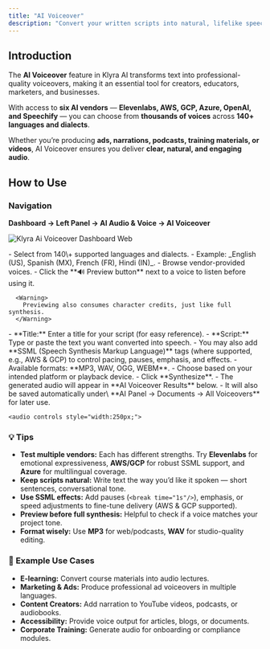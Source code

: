```yaml
---
title: "AI Voiceover"
description: "Convert your written scripts into natural, lifelike speech with Klyra AI’s Text-to-Speech technology. Choose from thousands of voices, multiple vendors, and 140+ languages to bring your content to life."
---
```


## Introduction

The **AI Voiceover** feature in Klyra AI transforms text into professional-quality voiceovers, making it an essential tool for creators, educators, marketers, and businesses.

With access to **six AI vendors** — **Elevenlabs, AWS, GCP, Azure, OpenAI, and Speechify** — you can choose from **thousands of voices** across **140\+ languages and dialects**.

Whether you’re producing **ads, narrations, podcasts, training materials, or videos**, AI Voiceover ensures you deliver **clear, natural, and engaging audio**.

## How to Use

### Navigation

**Dashboard → Left Panel → AI Audio & Voice → AI Voiceover**

<img
  src="/images/klyra-ai-voiceover-dashboard.webp"
  alt="Klyra Ai Voiceover Dashboard Web"
  class="border rounded-lg shadow-md"
/>


<Steps>
  <Step title="Pick your language">
    - Select from 140\+ supported languages and dialects.
    - Example: _English (US), Spanish (MX), French (FR), Hindi (IN)_.
  </Step>
  <Step title="Choose a voice">
    - Browse vendor-provided voices.
    - Click the **🔊 Preview button** next to a voice to listen before using it.

      <Warning>
        Previewing also consumes character credits, just like full synthesis.
      </Warning>
  </Step>
  <Step title="Write your script details">
    - **Title:** Enter a title for your script (for easy reference).
    - **Script:** Type or paste the text you want converted into speech.
    - You may also add **SSML (Speech Synthesis Markup Language)** tags (where supported, e.g., AWS & GCP) to control pacing, pauses, emphasis, and effects.
  </Step>
  <Step title="Select output format">
    - Available formats: **MP3, WAV, OGG, WEBM**.
    - Choose based on your intended platform or playback device.
  </Step>
  <Step title="Synthesize">
    - Click **Synthesize**.
    - The generated audio will appear in **AI Voiceover Results** below.
    - It will also be saved automatically under\
      **AI Panel → Documents → All Voiceovers** for later use.

    <audio controls style="width:250px;">
  <source src="https://klyra.ai/storage/voiceover/When-the-World-Falls-Silent.mp3" type="audio/mpeg" />
</audio>
  </Step>
</Steps>

### 💡 Tips

- **Test multiple vendors:** Each has different strengths. Try **Elevenlabs** for emotional expressiveness, **AWS/GCP** for robust SSML support, and **Azure** for multilingual coverage.
- **Keep scripts natural:** Write text the way you’d like it spoken — short sentences, conversational tone.
- **Use SSML effects:** Add pauses (`<break time="1s"/>`), emphasis, or speed adjustments to fine-tune delivery (AWS & GCP supported).
- **Preview before full synthesis:** Helpful to check if a voice matches your project tone.
- **Format wisely:** Use **MP3** for web/podcasts, **WAV** for studio-quality editing.

### 📌 Example Use Cases

- **E-learning:** Convert course materials into audio lectures.
- **Marketing & Ads:** Produce professional ad voiceovers in multiple languages.
- **Content Creators:** Add narration to YouTube videos, podcasts, or audiobooks.
- **Accessibility:** Provide voice output for articles, blogs, or documents.
- **Corporate Training:** Generate audio for onboarding or compliance modules.